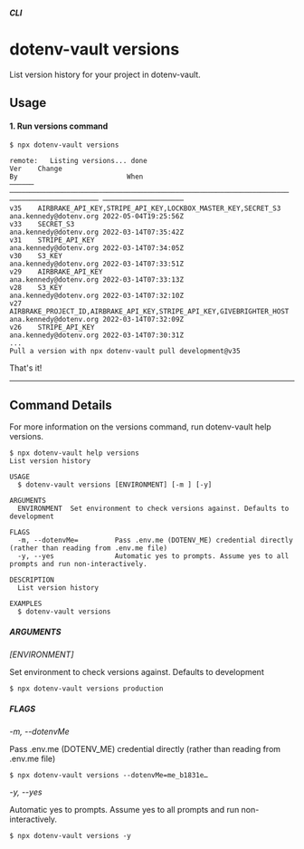 ##### CLI
# dotenv-vault versions

List version history for your project in dotenv-vault.

## Usage

#### 1. Run versions command

```
$ npx dotenv-vault versions

remote:   Listing versions... done
Ver    Change                                                                By                           When
────── ───────────────────────────────────────────────────────────────────── ────────────────────── ────────────────────
v35    AIRBRAKE_API_KEY,STRIPE_API_KEY,LOCKBOX_MASTER_KEY,SECRET_S3          ana.kennedy@dotenv.org 2022-05-04T19:25:56Z
v33    SECRET_S3                                                             ana.kennedy@dotenv.org 2022-03-14T07:35:42Z
v31    STRIPE_API_KEY                                                        ana.kennedy@dotenv.org 2022-03-14T07:34:05Z
v30    S3_KEY                                                                ana.kennedy@dotenv.org 2022-03-14T07:33:51Z
v29    AIRBRAKE_API_KEY                                                      ana.kennedy@dotenv.org 2022-03-14T07:33:13Z
v28    S3_KEY                                                                ana.kennedy@dotenv.org 2022-03-14T07:32:10Z
v27    AIRBRAKE_PROJECT_ID,AIRBRAKE_API_KEY,STRIPE_API_KEY,GIVEBRIGHTER_HOST ana.kennedy@dotenv.org 2022-03-14T07:32:09Z
v26    STRIPE_API_KEY                                                        ana.kennedy@dotenv.org 2022-03-14T07:30:31Z
...
Pull a version with npx dotenv-vault pull development@v35
```

That's it!

---

## Command Details

For more information on the versions command, run dotenv-vault help versions.

```
$ npx dotenv-vault help versions
List version history

USAGE
  $ dotenv-vault versions [ENVIRONMENT] [-m ] [-y]

ARGUMENTS
  ENVIRONMENT  Set environment to check versions against. Defaults to development

FLAGS
  -m, --dotenvMe=         Pass .env.me (DOTENV_ME) credential directly (rather than reading from .env.me file)
  -y, --yes               Automatic yes to prompts. Assume yes to all prompts and run non-interactively.

DESCRIPTION
  List version history

EXAMPLES
  $ dotenv-vault versions
```

##### ARGUMENTS

*[ENVIRONMENT]*

Set environment to check versions against. Defaults to development

```
$ npx dotenv-vault versions production
```

##### FLAGS

*-m, --dotenvMe*

Pass .env.me (DOTENV_ME) credential directly (rather than reading from .env.me file)

```
$ npx dotenv-vault versions --dotenvMe=me_b1831e…
```

*-y, --yes*

Automatic yes to prompts. Assume yes to all prompts and run non-interactively.

```
$ npx dotenv-vault versions -y
```
